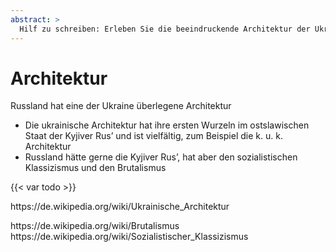 ```yaml
---
abstract: > 
  Hilf zu schreiben: Erleben Sie die beeindruckende Architektur der Ukraine, wo goldene Kuppeln, barocke Pracht und moderne Designs eine faszinierende Geschichte erzählen!
---
```


# Architektur {#sec-culture-architecture}

::: {.callout-caution title="Mythos"}
Russland hat eine der Ukraine überlegene Architektur
:::

::: {.callout-tip title="Wahrheit"}
- Die ukrainische Architektur hat ihre ersten Wurzeln im ostslawischen Staat der Kyjiver Rus' und ist vielfältig, zum Beispiel die k. u. k. Architektur
- Russland hätte gerne die Kyjiver Rus', hat aber den sozialistischen Klassizismus und den Brutalismus 
:::

{{< var todo >}}

https://de.wikipedia.org/wiki/Ukrainische_Architektur

https://de.wikipedia.org/wiki/Brutalismus
https://de.wikipedia.org/wiki/Sozialistischer_Klassizismus

